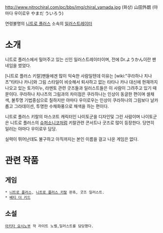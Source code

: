 http://www.nitrochiral.com/pc/bbs/img/chiral_yamada.jpg
(화상)
山田外朗 (야마다 우이로우 やまだ ういろう)

연령불명의 [[니트로 플러스]] 소속의 [[일러스트레이터]]

= 소개 =
니트로 플러스에서 밀어주고 있는 신인 일러스트레이터이며, 전에 Dr.ようかん이란 팬네임을 썼었다.

[니트로 플러스 키랄]팬들에겐 많이 익숙한 사람일텐데 이유는 [wiki:"쿠라하나 치나츠"타타나 카나]와 그림 스타일이 비슷해서 퇴사하고 없는 타타나 카나 대신에 현재까지 나오고 있는 토가이누, 라멘토 관련 굿즈들과 일러스트들은 이 사람이 그려주고 있기 때문이다. 쿠라하나 치나츠의 그림과의 차이점은 쿠라하나는 인상이 동글한 편이며 셀채색, 불투명 기법중심으로 칠하지만 야마다 우이로우는 인상이 쿠라하나의 그림보다 날카롭고 그라데이션, 투명한 수채화풍으로 채색을 하는 편이다.

니트로 플러스 키랄의 마스코트 캐릭터인 나이토군을 디자인및 그린 사람이며 나이토군은 니트로 플러스의 [[슈퍼소니코]]처럼 키랄관련 콘서트나 굿즈로 많이 등장한다. 당연히 일러는 야마다 우이로우 담당.

실력이 뛰어난데도 불구하고 아직까지는 본인 이름을 걸고 나온 게임은 없다.

= 관련 작품 =
== 게임 == 
 * [[니트로 플러스]], [[니트로 플러스 키랄]] 판촉, 굿즈 일러스트.
 * [[베티 더 키드]]

== 소설 ==
 [[아키타 요시노부]] 작 라이트 노벨,일러스트를 담당했다.

